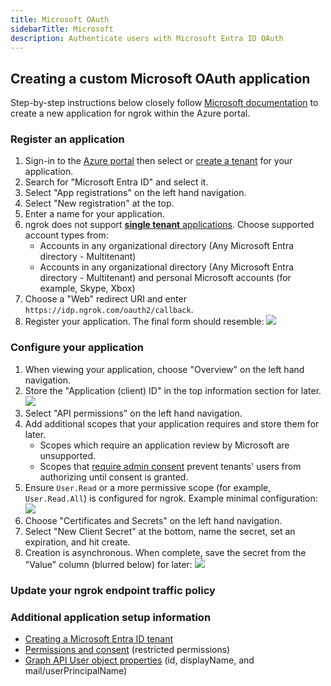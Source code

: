 ```yaml
---
title: Microsoft OAuth
sidebarTitle: Microsoft
description: Authenticate users with Microsoft Entra ID OAuth
---
```



## Creating a custom Microsoft OAuth application

Step-by-step instructions below closely follow [Microsoft documentation](https://learn.microsoft.com/en-us/entra/identity-platform/quickstart-register-app) to create a new application for ngrok within the Azure portal.

### Register an application

1. Sign-in to the [Azure portal](https://portal.azure.com/) then select or [create a tenant](https://learn.microsoft.com/en-us/entra/identity-platform/quickstart-create-new-tenant) for your application.
2. Search for "Microsoft Entra ID" and select it.
3. Select "App registrations" on the left hand navigation.
4. Select "New registration" at the top.
5. Enter a name for your application.
6. ngrok does not support [**single tenant** applications](https://learn.microsoft.com/en-us/entra/identity-platform/single-and-multi-tenant-apps). Choose supported account types from:
   - Accounts in any organizational directory (Any Microsoft Entra directory - Multitenant)
   - Accounts in any organizational directory (Any Microsoft Entra directory - Multitenant) and personal Microsoft accounts (for example, Skype, Xbox)
7. Choose a "Web" redirect URI and enter `https://idp.ngrok.com/oauth2/callback`.
8. Register your application. The final form should resemble: ![](/img/howto/oauth/1-microsoft-create_app.png)

### Configure your application

1. When viewing your application, choose "Overview" on the left hand navigation.
2. Store the "Application (client) ID" in the top information section for later. ![](/img/howto/oauth/2-microsoft-app_overview.png)
3. Select "API permissions" on the left hand navigation.
4. Add additional scopes that your application requires and store them for later.
   - Scopes which require an application review by Microsoft are unsupported.
   - Scopes that [require admin consent](https://learn.microsoft.com/en-us/entra/identity-platform/permissions-consent-overview#admin-restricted-permissions) prevent tenants' users from authorizing until consent is granted.
5. Ensure `User.Read` or a more permissive scope (for example, `User.Read.All`) is configured for ngrok. Example minimal configuration: ![](/img/howto/oauth/3-microsoft-api_permissions.png)
6. Choose "Certificates and Secrets" on the left hand navigation.
7. Select "New Client Secret" at the bottom, name the secret, set an expiration, and hit create.
8. Creation is asynchronous. When complete, save the secret from the "Value" column (blurred below) for later: ![](/img/howto/oauth/4-microsoft-client_secret.png)

### Update your ngrok endpoint traffic policy

<UpdatePolicyInstructions />

<Microsoft />

<ConfigAccessControl />

### Additional application setup information

- [Creating a Microsoft Entra ID tenant](https://learn.microsoft.com/en-us/entra/identity-platform/quickstart-create-new-tenant)
- [Permissions and consent](https://learn.microsoft.com/en-us/entra/identity-platform/permissions-consent-overview#admin-restricted-permissions) (restricted permissions)
- [Graph API User object properties](https://developers.facebook.com/docs/facebook-login/handling-declined-permissions#reprompt) (id, displayName, and mail/userPrincipalName)
